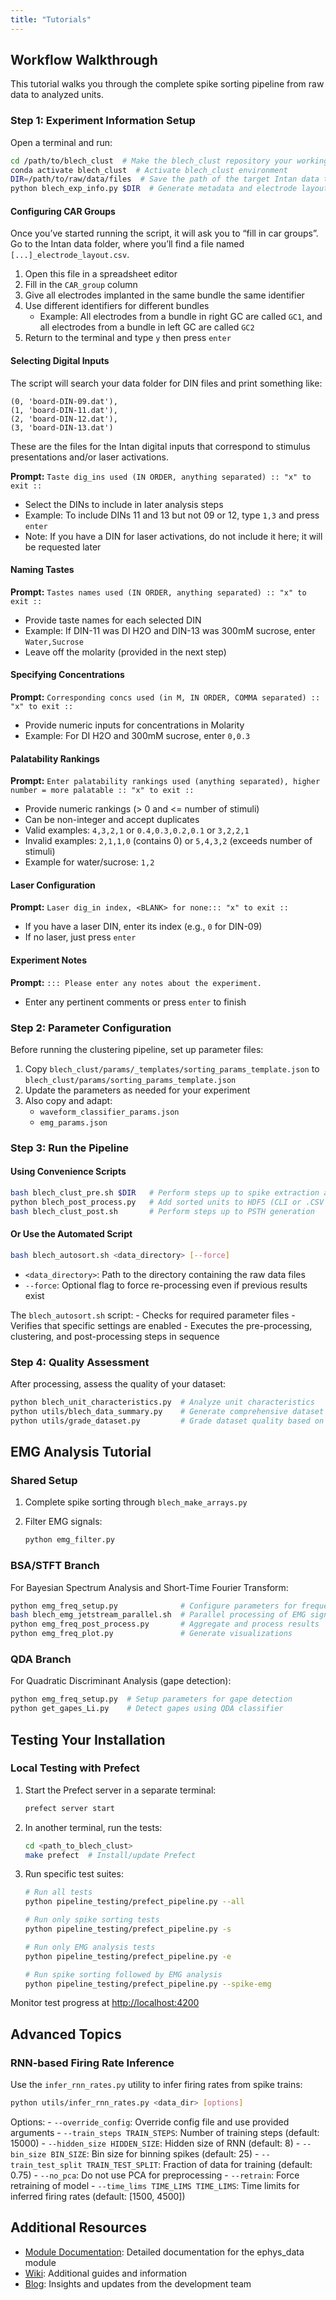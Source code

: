 ```yaml
---
title: "Tutorials"
---
```


## Workflow Walkthrough

This tutorial walks you through the complete spike sorting pipeline from raw data to analyzed units.

### Step 1: Experiment Information Setup

Open a terminal and run:

```bash
cd /path/to/blech_clust  # Make the blech_clust repository your working directory
conda activate blech_clust  # Activate blech_clust environment
DIR=/path/to/raw/data/files  # Save the path of the target Intan data to be sorted
python blech_exp_info.py $DIR  # Generate metadata and electrode layout
```

#### Configuring CAR Groups

Once you've started running the script, it will ask you to "fill in car groups". Go to the Intan data folder, where you'll find a file named `[...]_electrode_layout.csv`.

1. Open this file in a spreadsheet editor
2. Fill in the `CAR_group` column
3. Give all electrodes implanted in the same bundle the same identifier
4. Use different identifiers for different bundles
   - Example: All electrodes from a bundle in right GC are called `GC1`, and all electrodes from a bundle in left GC are called `GC2`
5. Return to the terminal and type `y` then press `enter`

#### Selecting Digital Inputs

The script will search your data folder for DIN files and print something like:

```
(0, 'board-DIN-09.dat'),
(1, 'board-DIN-11.dat'),
(2, 'board-DIN-12.dat'),
(3, 'board-DIN-13.dat')
```

These are the files for the Intan digital inputs that correspond to stimulus presentations and/or laser activations.

**Prompt:** `Taste dig_ins used (IN ORDER, anything separated) :: "x" to exit ::`

- Select the DINs to include in later analysis steps
- Example: To include DINs 11 and 13 but not 09 or 12, type `1,3` and press `enter`
- Note: If you have a DIN for laser activations, do not include it here; it will be requested later

#### Naming Tastes

**Prompt:** `Tastes names used (IN ORDER, anything separated) :: "x" to exit ::`

- Provide taste names for each selected DIN
- Example: If DIN-11 was DI H2O and DIN-13 was 300mM sucrose, enter `Water,Sucrose`
- Leave off the molarity (provided in the next step)

#### Specifying Concentrations

**Prompt:** `Corresponding concs used (in M, IN ORDER, COMMA separated) :: "x" to exit ::`

- Provide numeric inputs for concentrations in Molarity
- Example: For DI H2O and 300mM sucrose, enter `0,0.3`

#### Palatability Rankings

**Prompt:** `Enter palatability rankings used (anything separated), higher number = more palatable :: "x" to exit ::`

- Provide numeric rankings (> 0 and <= number of stimuli)
- Can be non-integer and accept duplicates
- Valid examples: `4,3,2,1` or `0.4,0.3,0.2,0.1` or `3,2,2,1`
- Invalid examples: `2,1,1,0` (contains 0) or `5,4,3,2` (exceeds number of stimuli)
- Example for water/sucrose: `1,2`

#### Laser Configuration

**Prompt:** `Laser dig_in index, <BLANK> for none::: "x" to exit ::`

- If you have a laser DIN, enter its index (e.g., `0` for DIN-09)
- If no laser, just press `enter`

#### Experiment Notes

**Prompt:** `::: Please enter any notes about the experiment.`

- Enter any pertinent comments or press `enter` to finish

### Step 2: Parameter Configuration

Before running the clustering pipeline, set up parameter files:

1. Copy `blech_clust/params/_templates/sorting_params_template.json` to `blech_clust/params/sorting_params_template.json`
2. Update the parameters as needed for your experiment
3. Also copy and adapt:
   - `waveform_classifier_params.json`
   - `emg_params.json`

### Step 3: Run the Pipeline

#### Using Convenience Scripts

```bash
bash blech_clust_pre.sh $DIR   # Perform steps up to spike extraction and UMAP
python blech_post_process.py   # Add sorted units to HDF5 (CLI or .CSV as input)
bash blech_clust_post.sh       # Perform steps up to PSTH generation
```

#### Or Use the Automated Script

```bash
bash blech_autosort.sh <data_directory> [--force]
```

- `<data_directory>`: Path to the directory containing the raw data files
- `--force`: Optional flag to force re-processing even if previous results exist

The `blech_autosort.sh` script:
- Checks for required parameter files
- Verifies that specific settings are enabled
- Executes the pre-processing, clustering, and post-processing steps in sequence

### Step 4: Quality Assessment

After processing, assess the quality of your dataset:

```bash
python blech_unit_characteristics.py  # Analyze unit characteristics
python utils/blech_data_summary.py    # Generate comprehensive dataset summary
python utils/grade_dataset.py         # Grade dataset quality based on metrics
```

## EMG Analysis Tutorial

### Shared Setup

1. Complete spike sorting through `blech_make_arrays.py`
2. Filter EMG signals:
   ```bash
   python emg_filter.py
   ```

### BSA/STFT Branch

For Bayesian Spectrum Analysis and Short-Time Fourier Transform:

```bash
python emg_freq_setup.py              # Configure parameters for frequency analysis
bash blech_emg_jetstream_parallel.sh  # Parallel processing of EMG signals
python emg_freq_post_process.py       # Aggregate and process results
python emg_freq_plot.py               # Generate visualizations
```

### QDA Branch

For Quadratic Discriminant Analysis (gape detection):

```bash
python emg_freq_setup.py  # Setup parameters for gape detection
python get_gapes_Li.py    # Detect gapes using QDA classifier
```

## Testing Your Installation

### Local Testing with Prefect

1. Start the Prefect server in a separate terminal:
   ```bash
   prefect server start
   ```

2. In another terminal, run the tests:
   ```bash
   cd <path_to_blech_clust>
   make prefect  # Install/update Prefect
   ```

3. Run specific test suites:
   ```bash
   # Run all tests
   python pipeline_testing/prefect_pipeline.py --all

   # Run only spike sorting tests
   python pipeline_testing/prefect_pipeline.py -s

   # Run only EMG analysis tests
   python pipeline_testing/prefect_pipeline.py -e

   # Run spike sorting followed by EMG analysis
   python pipeline_testing/prefect_pipeline.py --spike-emg
   ```

Monitor test progress at [http://localhost:4200](http://localhost:4200)

## Advanced Topics

### RNN-based Firing Rate Inference

Use the `infer_rnn_rates.py` utility to infer firing rates from spike trains:

```bash
python utils/infer_rnn_rates.py <data_dir> [options]
```

Options:
- `--override_config`: Override config file and use provided arguments
- `--train_steps TRAIN_STEPS`: Number of training steps (default: 15000)
- `--hidden_size HIDDEN_SIZE`: Hidden size of RNN (default: 8)
- `--bin_size BIN_SIZE`: Bin size for binning spikes (default: 25)
- `--train_test_split TRAIN_TEST_SPLIT`: Fraction of data for training (default: 0.75)
- `--no_pca`: Do not use PCA for preprocessing
- `--retrain`: Force retraining of model
- `--time_lims TIME_LIMS TIME_LIMS`: Time limits for inferred firing rates (default: [1500, 4500])

## Additional Resources

- [Module Documentation](https://github.com/katzlabbrandeis/blech_clust/blob/master/utils/ephys_data/README.md): Detailed documentation for the ephys_data module
- [Wiki](https://github.com/abuzarmahmood/blech_clust/wiki): Additional guides and information
- [Blog](https://katzlabbrandeis.github.io/blech_clust/blogs/blogs_main.html): Insights and updates from the development team
